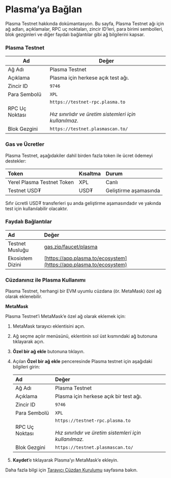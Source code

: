 # Plasma’ya Bağlan

Plasma Testnet hakkında dokümantasyon. Bu sayfa, Plasma Testnet ağı için ağ adları, açıklamalar, RPC uç noktaları, zincir ID’leri, para birimi sembolleri, blok gezginleri ve diğer faydalı bağlantılar gibi ağ bilgilerini kapsar.

### Plasma Testnet

| Ad               | Değer                                                                                     |
| ---------------- | ----------------------------------------------------------------------------------------- |
| Ağ Adı           | Plasma Testnet                                                                            |
| Açıklama         | Plasma için herkese açık test ağı.                                                         |
| Zincir ID        | `9746`                                                                                    |
| Para Sembolü     | `XPL`                                                                                     |
| RPC Uç Noktası   | `https://testnet-rpc.plasma.to`<br /><br />*Hız sınırlıdır ve üretim sistemleri için kullanılmaz.* |
| Blok Gezgini     | `https://testnet.plasmascan.to/`                                                           |

### Gas ve Ücretler

Plasma Testnet, aşağıdakiler dahil birden fazla token ile ücret ödemeyi destekler:

| Token                        | Kısaltma | Durum          |
| :--------------------------- | :------- | :------------- |
| Yerel Plasma Testnet Token   | XPL      | Canlı           |
| Testnet USD₮                 | USD₮     | Geliştirme aşamasında |

<Tip>
  Sıfır ücretli USD₮ transferleri şu anda geliştirme aşamasındadır ve yakında test için kullanılabilir olacaktır.
</Tip>

### Faydalı Bağlantılar

| **Ad**            | **Değer**                                                           |
| :---------------- | :------------------------------------------------------------------ |
| Testnet Musluğu   | [gas.zip/faucet/plasma](https://gas.zip/faucet/plasma)              |
| Ekosistem Dizini  | [https://app.plasma.to/ecosystem](https://app.plasma.to/ecosystem)  |

### Cüzdanınız ile Plasma Kullanımı

Plasma Testnet, herhangi bir EVM uyumlu cüzdana (ör. MetaMask) özel ağ olarak eklenebilir.

**MetaMask**

Plasma Testnet’i MetaMask’e özel ağ olarak eklemek için:

1. MetaMask tarayıcı eklentisini açın.
2. Ağ seçme açılır menüsünü, eklentinin sol üst kısmındaki ağ butonuna tıklayarak açın.
3. **Özel bir ağ ekle** butonuna tıklayın.
4. Açılan **Özel bir ağ ekle** penceresinde Plasma testnet için aşağıdaki bilgileri girin:

   | **Ad**          | **Değer**                                                                                 |
   | :-------------- | :---------------------------------------------------------------------------------------- |
   | Ağ Adı          | Plasma Testnet                                                                            |
   | Açıklama        | Plasma için herkese açık bir test ağı.                                                     |
   | Zincir ID       | `9746`                                                                                    |
   | Para Sembolü    | `XPL`                                                                                     |
   | RPC Uç Noktası  | `https://testnet-rpc.plasma.to`<br /><br />*Hız sınırlıdır ve üretim sistemleri için kullanılmaz.* |
   | Blok Gezgini    | `https://testnet.plasmascan.to/`                                                           |
5. **Kaydet**’e tıklayarak Plasma’yı MetaMask’e ekleyin.

Daha fazla bilgi için [Tarayıcı Cüzdan Kurulumu](../../guides/asset-management/browser-wallet-setup) sayfasına bakın.
